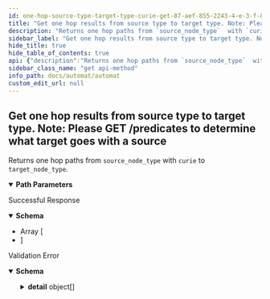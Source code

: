 ```yaml
---
id: one-hop-source-type-target-type-curie-get-87-aef-855-2243-4-e-3-f-8936-8-ba-140-cdf-5-f-6
title: "Get one hop results from source type to target type. Note: Please GET /predicates to determine what target goes with a source"
description: "Returns one hop paths from `source_node_type`  with `curie` to `target_node_type`."
sidebar_label: "Get one hop results from source type to target type. Note: Please GET /predicates to determine what target goes with a source"
hide_title: true
hide_table_of_contents: true
api: {"description":"Returns one hop paths from `source_node_type`  with `curie` to `target_node_type`.","operationId":"one_hop__source_type___target_type___curie__get-87aef855-2243-4e3f-8936-8ba140cdf5f6","parameters":[{"required":true,"schema":{"title":"Source Type","type":"string"},"name":"source_type","in":"path"},{"required":true,"schema":{"title":"Target Type","type":"string"},"name":"target_type","in":"path"},{"required":true,"schema":{"title":"Curie","type":"string"},"name":"curie","in":"path"}],"responses":{"200":{"description":"Successful Response","content":{"application/json":{"schema":{"title":"Response One Hop  Source Type   Target Type   Curie  Get","type":"array","items":{}}}}},"422":{"description":"Validation Error","content":{"application/json":{"schema":{"title":"HTTPValidationError","type":"object","properties":{"detail":{"title":"Detail","type":"array","items":{"title":"ValidationError","required":["loc","msg","type"],"type":"object","properties":{"loc":{"title":"Location","type":"array","items":{"anyOf":[{"type":"string"},{"type":"integer"}]}},"msg":{"title":"Message","type":"string"},"type":{"title":"Error Type","type":"string"}}}}}}}}}},"tags":["hmdb"],"method":"get","path":"/hmdb/{source_type}/{target_type}/{curie}","servers":[{"url":"https://automat.renci.org"}],"info":{"title":"Automat","version":"2.0","termsOfService":"http://loading"},"postman":{"name":"Get one hop results from source type to target type. Note: Please GET /predicates to determine what target goes with a source","description":{"content":"Returns one hop paths from `source_node_type`  with `curie` to `target_node_type`.","type":"text/plain"},"url":{"path":["hmdb",":source_type",":target_type",":curie"],"host":["{{baseUrl}}"],"query":[],"variable":[{"disabled":false,"description":{"content":"(Required) ","type":"text/plain"},"type":"any","value":"","key":"source_type"},{"disabled":false,"description":{"content":"(Required) ","type":"text/plain"},"type":"any","value":"","key":"target_type"},{"disabled":false,"description":{"content":"(Required) ","type":"text/plain"},"type":"any","value":"","key":"curie"}]},"header":[{"key":"Accept","value":"application/json"}],"method":"GET"}}
sidebar_class_name: "get api-method"
info_path: docs/automat/automat
custom_edit_url: null
---
```



## Get one hop results from source type to target type. Note: Please GET /predicates to determine what target goes with a source



Returns one hop paths from `source_node_type`  with `curie` to `target_node_type`.

<details style={{"marginBottom":"1rem"}} data-collapsed={false} open={true}><summary style={{}}><strong>Path Parameters</strong></summary><div><ul><ParamsItem className={"paramsItem"} param={{"required":true,"schema":{"title":"Source Type","type":"string"},"name":"source_type","in":"path"}}></ParamsItem><ParamsItem className={"paramsItem"} param={{"required":true,"schema":{"title":"Target Type","type":"string"},"name":"target_type","in":"path"}}></ParamsItem><ParamsItem className={"paramsItem"} param={{"required":true,"schema":{"title":"Curie","type":"string"},"name":"curie","in":"path"}}></ParamsItem></ul></div></details><div><ApiTabs><TabItem label={"200"} value={"200"}><div>

Successful Response

</div><div><MimeTabs schemaType={"response"}><TabItem label={"application/json"} value={"application/json"}><SchemaTabs><TabItem label={"Schema"} value={"Schema"}><details style={{}} data-collapsed={false} open={true}><summary style={{"textAlign":"left"}}><strong>Schema</strong></summary><div style={{"textAlign":"left","marginLeft":"1rem"}}></div><ul style={{"marginLeft":"1rem"}}><li><div style={{"fontSize":"var(--ifm-code-font-size)","opacity":"0.6","marginLeft":"-.5rem","paddingBottom":".5rem"}}>Array [</div></li><li><div style={{"fontSize":"var(--ifm-code-font-size)","opacity":"0.6","marginLeft":"-.5rem"}}>]</div></li></ul></details></TabItem><TabItem label={"Example (from schema)"} value={"Example (from schema)"}><ResponseSamples responseExample={"[\n  null\n]"} language={"json"}></ResponseSamples></TabItem></SchemaTabs></TabItem></MimeTabs></div></TabItem><TabItem label={"422"} value={"422"}><div>

Validation Error

</div><div><MimeTabs schemaType={"response"}><TabItem label={"application/json"} value={"application/json"}><SchemaTabs><TabItem label={"Schema"} value={"Schema"}><details style={{}} data-collapsed={false} open={true}><summary style={{"textAlign":"left"}}><strong>Schema</strong></summary><div style={{"textAlign":"left","marginLeft":"1rem"}}></div><ul style={{"marginLeft":"1rem"}}><SchemaItem collapsible={true} className={"schemaItem"}><details style={{}}><summary style={{}}><strong>detail</strong><span style={{"opacity":"0.6"}}> object[]</span></summary><div style={{"marginLeft":"1rem"}}><li><div style={{"fontSize":"var(--ifm-code-font-size)","opacity":"0.6","marginLeft":"-.5rem","paddingBottom":".5rem"}}>Array [</div></li><SchemaItem collapsible={true} className={"schemaItem"}><details style={{}}><summary style={{}}><strong>loc</strong><span style={{"opacity":"0.6"}}> object[]</span><strong style={{"fontSize":"var(--ifm-code-font-size)","color":"var(--openapi-required)"}}> required</strong></summary><div style={{"marginLeft":"1rem"}}><li><div style={{"fontSize":"var(--ifm-code-font-size)","opacity":"0.6","marginLeft":"-.5rem","paddingBottom":".5rem"}}>Array [</div></li><li><span className={"badge badge--info"}>anyOf</span><SchemaTabs><TabItem label={"MOD1"} value={"0-item-properties"}><li><div><strong>string</strong></div></li></TabItem><TabItem label={"MOD2"} value={"1-item-properties"}><li><div><strong>integer</strong></div></li></TabItem></SchemaTabs></li><li><div style={{"fontSize":"var(--ifm-code-font-size)","opacity":"0.6","marginLeft":"-.5rem"}}>]</div></li></div></details></SchemaItem><SchemaItem collapsible={false} name={"msg"} required={false} schemaName={"Message"} qualifierMessage={undefined} schema={{"title":"Message","type":"string"}}></SchemaItem><SchemaItem collapsible={false} name={"type"} required={false} schemaName={"Error Type"} qualifierMessage={undefined} schema={{"title":"Error Type","type":"string"}}></SchemaItem><li><div style={{"fontSize":"var(--ifm-code-font-size)","opacity":"0.6","marginLeft":"-.5rem"}}>]</div></li></div></details></SchemaItem></ul></details></TabItem><TabItem label={"Example (from schema)"} value={"Example (from schema)"}><ResponseSamples responseExample={"{\n  \"detail\": [\n    {\n      \"loc\": [\n        \"string\",\n        0\n      ],\n      \"msg\": \"string\",\n      \"type\": \"string\"\n    }\n  ]\n}"} language={"json"}></ResponseSamples></TabItem></SchemaTabs></TabItem></MimeTabs></div></TabItem></ApiTabs></div>
      